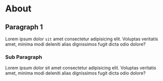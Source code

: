 
# About

<!-- <Card /> -->

## Paragraph 1

Lorem ipsum dolor `sit` amet consectetur adipisicing elit. Voluptas veritatis amet, minima modi deleniti alias dignissimos fugit dicta odio dolore?

### Sub Paragraph

Lorem ipsum dolor sit amet consectetur adipisicing elit. Voluptas veritatis amet, minima modi deleniti alias dignissimos fugit dicta odio dolore?
